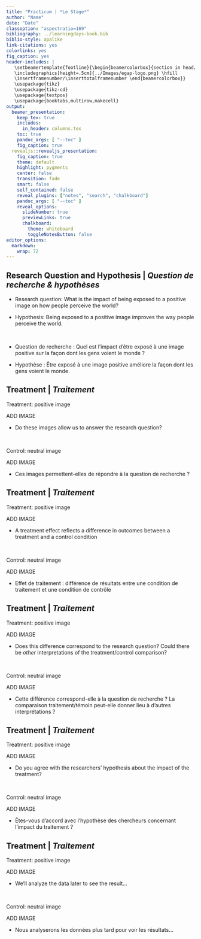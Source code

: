 ```yaml
---
title: "Practicum | *Le Stage*"
author: "Name"
date: "Date"
classoption: "aspectratio=169"
bibliography: ../learningdays-book.bib
biblio-style: apalike
link-citations: yes
colorlinks: yes
fig_caption: yes
header-includes: |
   \setbeamertemplate{footline}{\begin{beamercolorbox}{section in head/foot}
   \includegraphics[height=.5cm]{../Images/egap-logo.png} \hfill
   \insertframenumber/\inserttotalframenumber \end{beamercolorbox}}
   \usepackage{tikz}
   \usepackage{tikz-cd}
   \usepackage{textpos}
   \usepackage{booktabs,multirow,makecell}
output:
  beamer_presentation:
    keep_tex: true
    includes:
      in_header: columns.tex
    toc: true
    pandoc_args: [ "--toc" ]
    fig_caption: true
  revealjs::revealjs_presentation:
    fig_caption: true
    theme: default
    highlight: pygments
    center: false
    transition: fade
    smart: false
    self_contained: false
    reveal_plugins: ["notes", "search", "chalkboard"]
    pandoc_args: [ "--toc" ]
    reveal_options:
      slideNumber: true
      previewLinks: true
      chalkboard:
        theme: whiteboard
        toggleNotesButton: false
editor_options: 
  markdown: 
    wrap: 72
---
```


## Research Question and Hypothesis \| *Question de recherche & hypothèses*

::: {.cols data-latex=""}
::: {.col data-latex="{0.48\\textwidth}"}
-   Research question: What is the impact of being exposed to a positive
    image on how people perceive the world?

-   Hypothesis: Being exposed to a positive image improves the way
    people perceive the world.
:::

::: {.col data-latex="{0.04\\textwidth}"}
  <!-- an empty Div (with a white space), serving as
a column separator -->
:::

::: {.col data-latex="{0.48\\textwidth}"}
-   Question de recherche : Quel est l’impact d’être exposé à une image
    positive sur la façon dont les gens voient le monde ?

-   Hypothèse : Être exposé à une image positive améliore la façon dont
    les gens voient le monde.
:::
:::

## Treatment \| *Traitement*

::: {.cols data-latex=""}
::: {.col data-latex="{0.48\\textwidth}"}
Treatment: positive image

\bigskip

ADD IMAGE

\bigskip

-   Do these images allow us to answer the research question?
:::

::: {.col data-latex="{0.04\\textwidth}"}
  <!-- an empty Div (with a white space), serving as
a column separator -->
:::

::: {.col data-latex="{0.48\\textwidth}"}

Control: neutral image

\bigskip

ADD IMAGE

\bigskip

-   Ces images permettent-elles de répondre à la question de recherche ?
:::
:::

## Treatment \| *Traitement*

::: {.cols data-latex=""}
::: {.col data-latex="{0.48\\textwidth}"}
Treatment: positive image

\bigskip

ADD IMAGE

\bigskip

-   A treatment effect reflects a difference in outcomes between a treatment and a control condition

:::

::: {.col data-latex="{0.04\\textwidth}"}
  <!-- an empty Div (with a white space), serving as
a column separator -->
:::

::: {.col data-latex="{0.48\\textwidth}"}

Control: neutral image

\bigskip

ADD IMAGE

\bigskip

-   Effet de traitement : différence de résultats entre une condition de traitement et une condition de contrôle

:::
:::

## Treatment \| *Traitement*

::: {.cols data-latex=""}
::: {.col data-latex="{0.48\\textwidth}"}
Treatment: positive image

\bigskip

ADD IMAGE

\bigskip

-   Does this difference correspond to the research question? Could there be *other* interpretations of the treatment/control comparison?


:::

::: {.col data-latex="{0.04\\textwidth}"}
  <!-- an empty Div (with a white space), serving as
a column separator -->
:::

::: {.col data-latex="{0.48\\textwidth}"}

Control: neutral image

\bigskip

ADD IMAGE

\bigskip

-   Cette différence correspond-elle à la question de recherche ? La comparaison traitement/témoin peut-elle donner lieu à d'autres interprétations ?


:::
:::


## Treatment \| *Traitement*

::: {.cols data-latex=""}
::: {.col data-latex="{0.48\\textwidth}"}
Treatment: positive image

\bigskip

ADD IMAGE

\bigskip

-   Do you agree with the researchers' hypothesis about the impact of the treatment?

:::

::: {.col data-latex="{0.04\\textwidth}"}
  <!-- an empty Div (with a white space), serving as
a column separator -->
:::

::: {.col data-latex="{0.48\\textwidth}"}

Control: neutral image

\bigskip

ADD IMAGE

\bigskip

-   Êtes-vous d'accord avec l'hypothèse des chercheurs concernant l'impact du traitement ?


:::
:::


## Treatment \| *Traitement*

::: {.cols data-latex=""}
::: {.col data-latex="{0.48\\textwidth}"}
Treatment: positive image

\bigskip

ADD IMAGE

\bigskip

-   We'll analyze the data later to see the result...


:::

::: {.col data-latex="{0.04\\textwidth}"}
  <!-- an empty Div (with a white space), serving as
a column separator -->
:::

::: {.col data-latex="{0.48\\textwidth}"}

Control: neutral image

\bigskip

ADD IMAGE

\bigskip

-   Nous analyserons les données plus tard pour voir les résultats...



:::
:::
